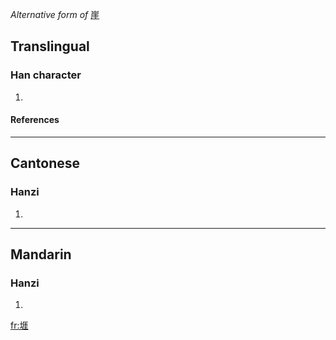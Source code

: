 ''Alternative form of'' [[崖]]
==Translingual==
===Han character===
{{Han char|rn=32|rad=土|as=08|sn=11|four=4111<sub>4</sub>|canj=土一土土 (GMGG)}}
# {{defn|Han|sort=土08}}
====References====
{{Han ref|kx=0232.181|hdz=10451.050|uh=5810|ud=22544|bh=D4C4|bd=54468}}
----
==Cantonese==
===Hanzi===
{{yue-hanzi|jyut=|y=ngaai4}}
# {{defn|Cantonese}}
----
==Mandarin==
===Hanzi===
{{cmn-hanzi|pin=[[yá]] (ya2)|wg=ya<sup>2</sup>}}
# {{defn|Mandarin}}

[[fr:堐]]